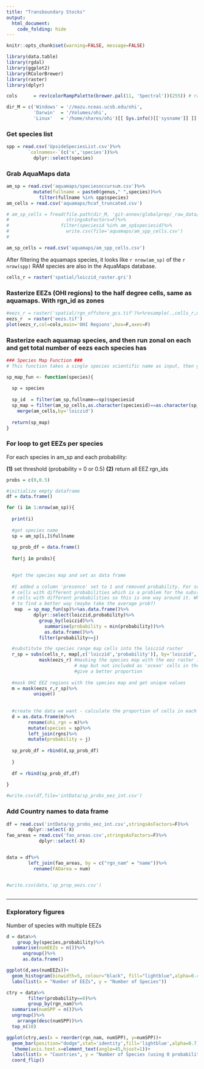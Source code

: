 ```yaml
---
title: "Transboundary Stocks"
output: 
  html_document:
    code_folding: hide
---
```


```r

knitr::opts_chunk$set(warning=FALSE, message=FALSE)

library(data.table)
library(rgdal)
library(ggplot2)
library(RColorBrewer)
library(raster)
library(dplyr)

cols      = rev(colorRampPalette(brewer.pal(11, 'Spectral'))(255)) # rainbow color scheme

dir_M = c('Windows' = '//mazu.nceas.ucsb.edu/ohi',
          'Darwin'  = '/Volumes/ohi',
          'Linux'   = '/home/shares/ohi')[[ Sys.info()[['sysname']] ]]

```

### Get species list

```r

spp = read.csv('UpsideSpeciesList.csv')%>%
        `colnames<-`(c('x','species'))%>%
          dplyr::select(species)

```

### Grab AquaMaps data

```r

am_sp = read.csv('aquamaps/speciesoccursum.csv')%>%
          mutate(fullname = paste0(genus," ",species))%>%
            filter(fullname %in% spp$species)
am_cells = read.csv('aquamaps/hcaf_truncated.csv')

# am_sp_cells = fread(file.path(dir_M, 'git-annex/globalprep/_raw_data/aquamaps/d2015/csv/hcaf_sp_native_trunc.csv'),
#                     stringsAsFactors=F)%>%
#                   filter(speciesid %in% am_sp$speciesid)%>%
#                     write.csv(file='aquamaps/am_spp_cells.csv')
# 

am_sp_cells = read.csv('aquamaps/am_spp_cells.csv')

```

After filtering the aquamaps species, it looks like `r nrow(am_sp)` of the `r nrow(spp)` RAM species are also in the AquaMaps database.

```r

cells_r = raster('spatial/loiczid_raster.gri')

```


### Rasterize EEZs (OHI regions) to the half degree cells, same as aquamaps. With rgn_id as zones

```r

#eezs_r = raster('spatial/rgn_offshore_gcs.tif')%>%resample(.,cells_r,method='ngb',filename='eezs.tif')
eezs_r  = raster('eezs.tif')
plot(eezs_r,col=cols,main='OHI Regions',box=F,axes=F)

```

### Rasterize each aquamap species, and then run zonal on each and get total number of eezs each species has 

```r

### Species Map Function ###
# This function takes a single species scientific name as input, then grabs all occurrence cells and associated probability per cell

sp_map_fun <- function(species){
  
  sp = species
  
  sp_id  = filter(am_sp,fullname==sp)$speciesid
  sp_map = filter(am_sp_cells,as.character(speciesid)==as.character(sp_id))%>%
    merge(am_cells,by='loiczid')
  
  return(sp_map)
}

```


### For loop to get EEZs per species

For each species in am_sp and each probability:  

**(1)** set threshold (probability = 0 or 0.5) 
**(2)** return all EEZ rgn_ids  


```r

probs = c(0,0.5)

#initialize empty dataframe
df = data.frame()

for (i in 1:nrow(am_sp)){
    
  print(i)
  
  #get species name
  sp = am_sp[i,]$fullname
  
  sp_prob_df = data.frame()
  
  for(j in probs){

  
  #get the species map and set as data frame
  
  #I added a column 'presence' set to 1 and removed probability. For some species, like Thunnus obesus, there were duplicate
  # cells with different probabilities which is a problem for the subs() function below... not sure why there are duplicate
  # cells with different probabilities so this is one way around it. When we care about probability of occurrence, we will need
  # to find a better way (maybe take the average prob?)
   map  = sp_map_fun(sp)%>%as.data.frame()%>%
          dplyr::select(loiczid,probability)%>%
            group_by(loiczid)%>%
              summarise(probability = min(probability))%>%
              as.data.frame()%>%
            filter(probability>=j)

  #substitute the species range map cells into the loiczid raster 
  r_sp = subs(cells_r, map[,c('loiczid','probability')], by='loiczid', which='probability', subsWithNA=T)%>%
            mask(eezs_r) #masking the species map with the eez raster in order to remove those cells that are in the species range
                         # map but not included as 'ocean' cells in the eez map. This is not an ideal solution but will 
                         #give a better proportion
  
  #mask OHI EEZ regions with the species map and get unique values 
  m = mask(eezs_r,r_sp)%>%
          unique()
              
  
  #create the data we want - calculate the proportion of cells in each zone.
  d = as.data.frame(m)%>%
        rename(ohi_rgn = m)%>%
        mutate(species = sp)%>%
        left_join(rgns)%>%
        mutate(probability = j)
  
  sp_prob_df = rbind(d,sp_prob_df)
  
  }
  
  df = rbind(sp_prob_df,df)
  
}

#write.csv(df,file='intData/sp_probs_eez_int.csv')

```

### Add Country names to data frame

```r

df = read.csv('intData/sp_probs_eez_int.csv',stringsAsFactors=F)%>%
        dplyr::select(-X)
fao_areas = read.csv('fao_areas.csv',stringsAsFactors=F)%>%
            dplyr::select(-X)


data = df%>%
        left_join(fao_areas, by = c("rgn_nam" = "name"))%>%
          rename(FAOarea = num)


#write.csv(data,'sp_prop_eezs.csv')
              

```

****

### Exploratory figures

Number of species with multiple EEZs

```r

d = data%>%
    group_by(species,probability)%>%
  summarise(numEEZs = n())%>%
      ungroup()%>%
      as.data.frame()

ggplot(d,aes(numEEZs))+
  geom_histogram(binwidth=5, colour="black", fill="lightblue",alpha=0.4)+
  labs(list(x = "Number of EEZs", y = "Number of Species"))
```

```r
ctry = data%>%
        filter(probability==0)%>%
        group_by(rgn_nam)%>%
  summarise(numSPP = n())%>%
  ungroup()%>%
    arrange(desc(numSPP))%>%
  top_n(10)

ggplot(ctry,aes(x = reorder(rgn_nam, numSPP), y=numSPP))+
  geom_bar(position="dodge",stat='identity',fill='lightblue',alpha=0.7,colour="black")+
   theme(axis.text.x=element_text(angle=45,hjust=1))+
  labs(list(x = "Countries", y = "Number of Species (using 0 probability threshold)"))+
  coord_flip()

```





